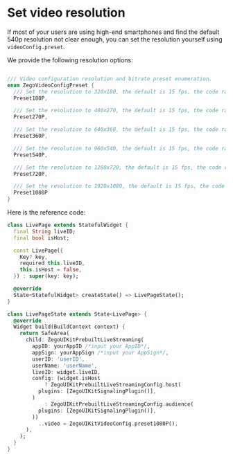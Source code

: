 # Set video resolution

If most of your users are using high-end smartphones and find the default 540p resolution not clear enough, you can set the resolution yourself using `videoConfig.preset`.

We provide the following resolution options:
```dart

/// Video configuration resolution and bitrate preset enumeration.
enum ZegoVideoConfigPreset {
  /// Set the resolution to 320x180, the default is 15 fps, the code rate is 300 kbps
  Preset180P,

  /// Set the resolution to 480x270, the default is 15 fps, the code rate is 400 kbps
  Preset270P,

  /// Set the resolution to 640x360, the default is 15 fps, the code rate is 600 kbps
  Preset360P,

  /// Set the resolution to 960x540, the default is 15 fps, the code rate is 1200 kbps
  Preset540P,

  /// Set the resolution to 1280x720, the default is 15 fps, the code rate is 1500 kbps
  Preset720P,

  /// Set the resolution to 1920x1080, the default is 15 fps, the code rate is 3000 kbps
  Preset1080P
}
```

Here is the reference code:
```dart
class LivePage extends StatefulWidget {
  final String liveID;
  final bool isHost;

  const LivePage({
    Key? key,
    required this.liveID,
    this.isHost = false,
  }) : super(key: key);

  @override
  State<StatefulWidget> createState() => LivePageState();
}

class LivePageState extends State<LivePage> {
  @override
  Widget build(BuildContext context) {
    return SafeArea(
      child: ZegoUIKitPrebuiltLiveStreaming(
        appID: yourAppID /*input your AppID*/,
        appSign: yourAppSign /*input your AppSign*/,
        userID: 'userID',
        userName: 'userName',
        liveID: widget.liveID,
        config: (widget.isHost
            ? ZegoUIKitPrebuiltLiveStreamingConfig.host(
          plugins: [ZegoUIKitSignalingPlugin()],
        )
            : ZegoUIKitPrebuiltLiveStreamingConfig.audience(
          plugins: [ZegoUIKitSignalingPlugin()],
        ))
          ..video = ZegoUIKitVideoConfig.preset1080P(),
      ),
    );
  }
}
```
